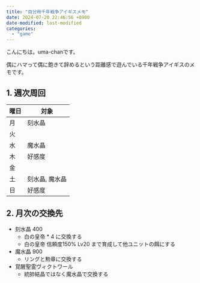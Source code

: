 ```yaml
---
title: "自分用千年戦争アイギスメモ"
date: 2024-07-20 22:46:56 +0900
date-modified: last-modified
categories:
  - "game"
---
```


こんにちは。uma-chanです。

偶にハマって偶に飽きて辞めるという距離感で遊んでいる千年戦争アイギスのメモです。

## 1. 週次周回

| 曜日 | 対象           |
| ---  | ---            |
| 月   | 刻水晶         |
| 火   |                |
| 水   | 魔水晶         |
| 木   | 好感度         |
| 金   |                |
| 土   | 刻水晶, 魔水晶 |
| 日   | 好感度         |

## 2. 月次の交換先

- 刻水晶 400
    - 白の皇帝 * 4 に交換する
    - 白の皇帝 信頼度150% Lv20 まで育成して他ユニットの餌にする
- 魔水晶 900
    - リングと勲章に交換する
- 覚醒聖霊ヴィクトワール
    - 統帥結晶ではなく魔水晶で交換する
